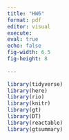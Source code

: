 ```yaml
---
title: "HW6"
format: pdf
editor: visual
execute: 
eval: true
echo: false
fig-width: 6.5
fig-height: 8
  
---
```


```r
library(tidyverse)
library(here)
library(rio)
library(knitr)
library(gt)
library(DT)
library(reactable)
library(gtsummary)
```


